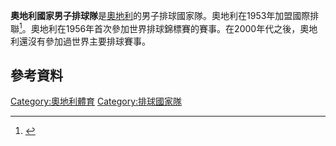 '''奧地利國家男子排球隊'''是[[奧地利|奧地利]]的男子排球國家隊。奧地利在1953年加盟國際排聯<ref>{{Cite web|url=http://www.fivb.org/EN/FIVB/Org_continentalConfEurope.htm|title=Confédération Européenne de Volleyball (CEV)|publisher=FIVB|accessdate=2010-04-25|archive-date=2009-09-13|archive-url=https://web.archive.org/web/20090913032056/http://www.fivb.org/en/fivb/Org_continentalConfEurope.htm|dead-url=no}}</ref>。奧地利在1956年首次參加世界排球錦標賽的賽事。在2000年代之後，奧地利還沒有參加過世界主要排球賽事。
== 參考資料 ==
{{Reflist}}
[[Category:奧地利體育|Category:奧地利體育]]
[[Category:排球國家隊|Category:排球國家隊]]